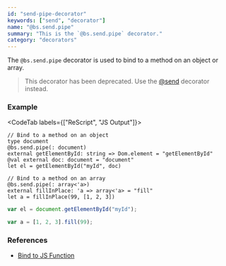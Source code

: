 ```yaml
---
id: "send-pipe-decorator"
keywords: ["send", "decorator"]
name: "@bs.send.pipe"
summary: "This is the `@bs.send.pipe` decorator."
category: "decorators"
---
```


The `@bs.send.pipe` decorator is used to bind to a method on an object or array.

> This decorator has been deprecated. Use the [@send](https://rescript-lang.org/docs/manual/latest/bind-to-js-function) decorator instead.

### Example

<CodeTab labels={["ReScript", "JS Output"]}>

```res
// Bind to a method on an object
type document
@bs.send.pipe(: document)
external getElementById: string => Dom.element = "getElementById"
@val external doc: document = "document"
let el = getElementById("myId", doc)

// Bind to a method on an array
@bs.send.pipe(: array<'a>)
external fillInPlace: 'a => array<'a> = "fill"
let a = fillInPlace(99, [1, 2, 3])
```

```js
var el = document.getElementById("myId");

var a = [1, 2, 3].fill(99);
```

</CodeTab>

### References

* [Bind to JS Function](/docs/manual/latest/bind-to-js-function)